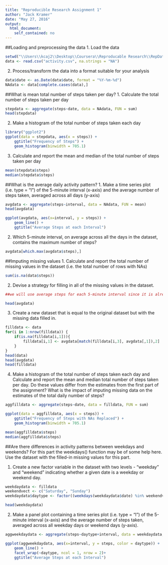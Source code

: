 ---
title: "Reproducible Research Assignment 1"
author: "Jack Kramer"
date: "May 27, 2016"
output: 
  html_document: 
    self_contained: no
---
##Loading and preprocessing the data
1. Load the data
```{r}
setwd("\\Users\\kcaj2\\Desktop\\Coursera\\Reproducable Research\\RepData_PeerAssessment1-master")
data <- read.csv("activity.csv", na.strings = "NA")
```

2. Process/transform the data into a format suitable for your analysis
```{r}
data$date <- as.Date(data$date, format = "%Y-%m-%d")
NAdata <- data[complete.cases(data),]

```

##What is mean total number of steps taken per day?
1. Calculate the total number of steps taken per day

```{r}
stepdata <- aggregate(steps~date, data = NAdata, FUN = sum)
head(stepdata)
```

2. Make a histogram of the total number of steps taken each day
```{r, fig.keep='high', warning=FALSE}

library("ggplot2")
ggplot(data = stepdata, aes(x = steps)) + 
    ggtitle("Frequency of Steps") +
    geom_histogram(binwidth = 705.1)

```

3. Calculate and report the mean and median of the total number of steps taken per day
```{r}
mean(stepdata$steps)
median(stepdata$steps)
```

##What is the average daily activity pattern?
1. Make a time series plot (i.e. type = "l") of the 5-minute interval (x-axis) and the average number of steps taken, averaged across all days (y-axis)

```{r, fig.keep='high'}
avgdata <- aggregate(steps~interval, data = NAdata, FUN = mean)
head(avgdata)

ggplot(avgdata, aes(x=interval, y = steps)) + 
    geom_line() + 
    ggtitle("Average Steps at each Interval")

```

2. Which 5-minute interval, on average across all the days in the dataset, contains the maximum number of steps?
```{r}
avgdata[which.max(avgdata$steps),]

```

##Imputing missing values
1. Calculate and report the total number of missing values in the dataset (i.e. the total number of rows with NAs)
```{r}
sum(is.na(data$steps))

```

2. Devise a strategy for filling in all of the missing values in the dataset. 

```{r}
##we will use average steps for each 5-minute interval since it is already generated.

head(avgdata)

```
3. Create a new dataset that is equal to the original dataset but with the missing data filled in.

```{r}

filldata <- data
for(i in 1:nrow(filldata)) {
    if(is.na(filldata[i,1])){
        filldata[i,1] <- avgdata[match(filldata[i,3], avgdata[,1]),2]
    }
}
head(data)
head(avgdata)
head(filldata)

```

4. Make a histogram of the total number of steps taken each day and Calculate and report the mean and median total number of steps taken per day. Do these values differ from the estimates from the first part of the assignment? What is the impact of imputing missing data on the estimates of the total daily number of steps?

```{r, fig.keep='high'}
aggfilldata <- aggregate(steps~date, data = filldata, FUN = sum)

ggplot(data = aggfilldata, aes(x = steps)) + 
    ggtitle("Frequency of Steps with NAs Replaced") +
    geom_histogram(binwidth = 705.1)

mean(aggfilldata$steps)
median(aggfilldata$steps)
```


##Are there differences in activity patterns between weekdays and weekends?
For this part the weekdays() function may be of some help here. Use the dataset with the filled-in missing values for this part.

1. Create a new factor variable in the dataset with two levels - "weekday" and "weekend" indicating whether a given date is a weekday or weekend day.

```{r}
weekdaydata <- filldata
weekendvect <- c("Saturday", "Sunday")
weekdaydata$daytype <- factor((weekdays(weekdaydata$date) %in% weekendvect), levels = c(FALSE, TRUE), labels = c("Weekday", "Weekend"))

head(weekdaydata)

```

2. Make a panel plot containing a time series plot (i.e. type = "l") of the 5-minute interval (x-axis) and the average number of steps taken, averaged across all weekday days or weekend days (y-axis).

```{r, fig.keep='high'}
aggweekdaydata <- aggregate(steps~daytype+interval, data = weekdaydata, FUN = mean)

ggplot(aggweekdaydata, aes(x=interval, y = steps, color = daytype)) + 
    geom_line() + 
    facet_wrap(~daytype, ncol = 1, nrow = 2)+
    ggtitle("Average Steps at each Interval")


```


